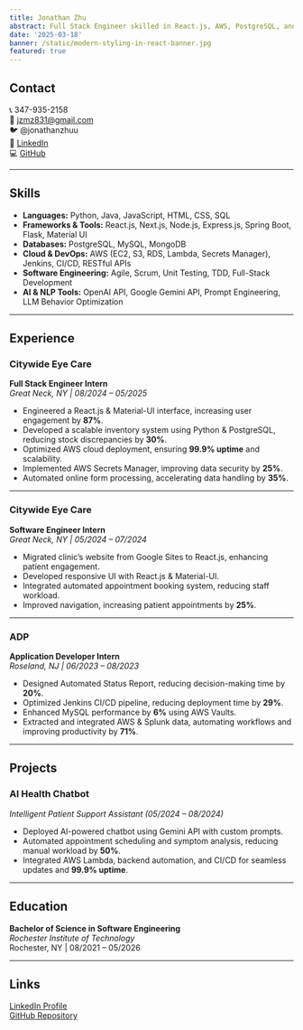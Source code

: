 ```yaml
---
title: Jonathan Zhu
abstract: Full Stack Engineer skilled in React.js, AWS, PostgreSQL, and AI technologies.
date: '2025-03-18'
banner: /static/modern-styling-in-react-banner.jpg
featured: true
---
```


## Contact

📞 347-935-2158  
📧 jzmz831@gmail.com  
🐦 @jonathanzhuu  
🎯 [LinkedIn](http://www.linkedin.com/in/jonathanzhuu)  
💻 [GitHub](https://github.com/Jonathanz4344)

---

## Skills

- **Languages:** Python, Java, JavaScript, HTML, CSS, SQL
- **Frameworks & Tools:** React.js, Next.js, Node.js, Express.js, Spring Boot, Flask, Material UI
- **Databases:** PostgreSQL, MySQL, MongoDB
- **Cloud & DevOps:** AWS (EC2, S3, RDS, Lambda, Secrets Manager), Jenkins, CI/CD, RESTful APIs
- **Software Engineering:** Agile, Scrum, Unit Testing, TDD, Full-Stack Development
- **AI & NLP Tools:** OpenAI API, Google Gemini API, Prompt Engineering, LLM Behavior Optimization

---

## Experience

### Citywide Eye Care

**Full Stack Engineer Intern**  
_Great Neck, NY | 08/2024 – 05/2025_

- Engineered a React.js & Material-UI interface, increasing user engagement by **87%**.
- Developed a scalable inventory system using Python & PostgreSQL, reducing stock discrepancies by **30%**.
- Optimized AWS cloud deployment, ensuring **99.9% uptime** and scalability.
- Implemented AWS Secrets Manager, improving data security by **25%**.
- Automated online form processing, accelerating data handling by **35%**.

---

### Citywide Eye Care

**Software Engineer Intern**  
_Great Neck, NY | 05/2024 – 07/2024_

- Migrated clinic’s website from Google Sites to React.js, enhancing patient engagement.
- Developed responsive UI with React.js & Material-UI.
- Integrated automated appointment booking system, reducing staff workload.
- Improved navigation, increasing patient appointments by **25%**.

---

### ADP

**Application Developer Intern**  
_Roseland, NJ | 06/2023 – 08/2023_

- Designed Automated Status Report, reducing decision-making time by **20%**.
- Optimized Jenkins CI/CD pipeline, reducing deployment time by **29%**.
- Enhanced MySQL performance by **6%** using AWS Vaults.
- Extracted and integrated AWS & Splunk data, automating workflows and improving productivity by **71%**.

---

## Projects

### AI Health Chatbot

_Intelligent Patient Support Assistant (05/2024 – 08/2024)_

- Deployed AI-powered chatbot using Gemini API with custom prompts.
- Automated appointment scheduling and symptom analysis, reducing manual workload by **50%**.
- Integrated AWS Lambda, backend automation, and CI/CD for seamless updates and **99.9% uptime**.

---

## Education

**Bachelor of Science in Software Engineering**  
_Rochester Institute of Technology_  
Rochester, NY | 08/2021 – 05/2026

---

## Links

[LinkedIn Profile](http://www.linkedin.com/in/jonathanzhuu)  
[GitHub Repository](https://github.com/Jonathanz4344)
